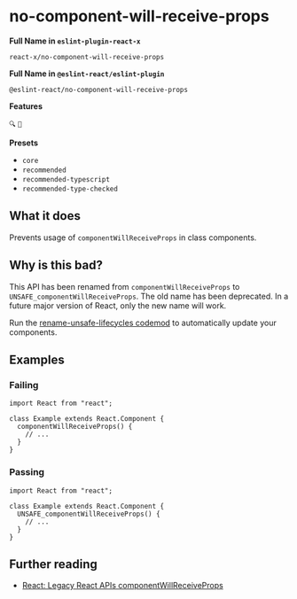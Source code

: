 # no-component-will-receive-props

**Full Name in `eslint-plugin-react-x`**

```plain copy
react-x/no-component-will-receive-props
```

**Full Name in `@eslint-react/eslint-plugin`**

```plain copy
@eslint-react/no-component-will-receive-props
```

**Features**

`🔍` `🔄`

**Presets**

- `core`
- `recommended`
- `recommended-typescript`
- `recommended-type-checked`

## What it does

Prevents usage of `componentWillReceiveProps` in class components.

## Why is this bad?

This API has been renamed from `componentWillReceiveProps` to `UNSAFE_componentWillReceiveProps`. The old name has been deprecated. In a future major version of React, only the new name will work.

Run the [rename-unsafe-lifecycles codemod](https://github.com/reactjs/react-codemod#rename-unsafe-lifecycles) to automatically update your components.

## Examples

### Failing

```tsx
import React from "react";

class Example extends React.Component {
  componentWillReceiveProps() {
    // ...
  }
}
```

### Passing

```tsx
import React from "react";

class Example extends React.Component {
  UNSAFE_componentWillReceiveProps() {
    // ...
  }
}
```

## Further reading

- [React: Legacy React APIs componentWillReceiveProps](https://react.dev/reference/react/Component#componentwillreceiveprops)
